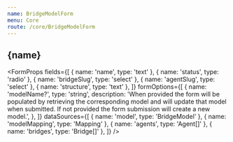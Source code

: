 ```yaml
---
name: BridgeModelForm
menu: Core
route: /core/BridgeModelForm
---
```




<h2>{name}</h2>

<FormProps
  fields={[
    { name: 'name', type: 'text' },
    { name: 'status', type: 'radio' },
    { name: 'bridgeSlug', type: 'select' },
    { name: 'agentSlug', type: 'select' },
    { name: 'structure', type: 'text' },
  ]}
  formOptions={[
    {
      name: 'modelName?',
      type: 'string',
      description:
        'When provided the form will be populated by retrieving the corresponding model and will update that model when submitted. If not provided the form submission will create a new model.',
    },
  ]}
  dataSources={[
    { name: 'model', type: 'BridgeModel' },
    { name: 'modelMapping', type: 'Mapping' },
    { name: 'agents', type: 'Agent[]' },
    { name: 'bridges', type: 'Bridge[]' },
  ]}
/>
